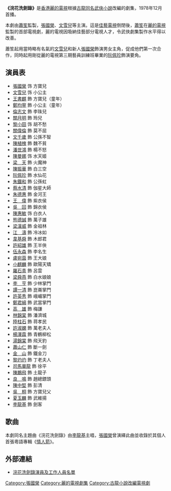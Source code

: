 {{亞視劇集
| 中文劇名 = 浣花洗劍錄
| 英文劇名 = The Spirit of the Sword
| 圖像 = 
| 製作年份 = 1978年11月
| RTV首播日期 = 1978年12月13日
| RTV首播時間 = 逢星期三 20:00-21:00
| 原著 = [[古龍|古　龍]]
| 監製 = [[蕭笙|蕭　笙]]
| 編導 = {{nowrap|[[李惠民|李惠民]]、[[王心慰|王心慰]]、[[范秀明|范秀明]]}}
| 助理編導 = {{nowrap|[[樂易玲|樂易玲]]、[[陳綺文|陳綺文]]、[[何恩平|何恩平]]、<br/>[[雷家培_(導演)|雷家培]]}}
| 編審 = [[鍾濟深|鍾濟深]]、[[楊基_(編劇)|楊　基]]
| 編劇 = {{nowrap|[[王爾華|王爾華]]、[[張海興|張海興]]、[[趙志堅_(編劇)|趙志堅]]、<br/>[[張華標|張華標]]}}
| 集數 = 20
| 劇種 = 武俠劇
| 主演 = {{nowrap|[[張國榮|張國榮]]、[[文雪兒|文雪兒]]、[[倫志文|倫志文]]、<br/>[[黎小田|黎小田]]、[[文千歲|文千歲]]、[[陳曼娜|陳曼娜]]、<br/>[[梁天_(香港)|梁　天]]、[[陳振華|陳振華]]、[[阮佩珍|阮佩珍]]、<br/>[[朱鐵和|朱鐵和]]}} 
| 主題曲 = 浣花洗劍錄
| 作曲 = [[于粦|于　粦]]
| 填詞 = [[盧國沾|盧國沾]]
| 主唱 = [[李龍基|李龍基]]
}}
'''《浣花洗劍錄》'''是[[香港|香港]][[麗的電視|麗的電視]]根據[[古龍|古龍]][[浣花洗劍錄|同名武俠小說]]改編的劇集，1978年12月首播。

本劇由[[蕭笙|蕭笙]]監製，[[張國榮|張國榮]]、[[文雪兒|文雪兒]]等主演。這是[[佳藝電視|佳藝電視]]倒閉後，[[蕭笙|蕭笙]]在[[麗的電視|麗的電視]]監製的首部電視劇，麗的電視因吸納佳藝部分電視人才，令武俠劇集製作水平得以改善。

蕭笙起用當時略有名氣的[[文雪兒|文雪兒]]和新人[[張國榮|張國榮]]飾演男女主角，促成他們第一次合作，同時起用剛從麗的電視第三期藝員訓練班畢業的[[阮佩珍|阮佩珍]]飾演要角。

== 演員表 ==
*[[張國榮|張國榮]] 饰 方寶兒 
*[[文雪兒|文雪兒]] 饰 小公主
*[[王書麒|王書麒]] 飾 方寶兒（童年）
*[[鄭均寧|鄭均寧]] 飾 小公主（童年）
*[[倫志文|倫志文]] 飾 李珠兒
*[[關月明|關月明]] 飾 玲兒
*[[黎小田|黎小田]] 饰 胡不愁  
*[[關偉倫|關偉倫]] 飾 莫不屈
*[[文千歲|文千歲]] 飾 公孫不智
*[[陳植槐|陳植槐]] 飾 魏不貧
*[[潘世鴻|潘世鴻]] 飾 楊不怒
*[[陳曼娜|陳曼娜]] 饰 水天姬
*[[梁天_(香港)|梁　天]] 飾 火魔神
*[[陳振華|陳振華]] 飾 白三空
*[[阮佩珍|阮佩珍]] 飾 水仙花
*[[朱鐵和|朱鐵和]] 飾 公孫虹
*[[蔡水清|蔡水清]] 飾 伽星大師
*[[朱德惠|朱德惠]] 飾 金河王
*[[王偉_(香港)|王　偉]] 飾 紫衣侯
*[[吳回_(香港)|吳　回]] 飾 錦衣侯
*[[陳惠敏|陳惠敏]] 饰 白衣人
*[[熊德誠|熊德誠]] 飾 萬子雄
*[[梁漢威|梁漢威]] 飾 金祖林
*[[江圖|江　濤]] 飾 冷冰如
*[[韋基舜|韋基舜]] 飾 木郎君
*[[許紹雄|許紹雄]] 飾 王半俠
*[[伍永森|伍永森]] 飾 李名生
*[[盧宛茵|盧宛茵]] 飾 王大娘
*[[小麒麟|小麒麟]] 飾 歐陽天矯
*[[羅石青|羅石青]] 飾 呂雲
*[[梁舜燕|梁舜燕]] 飾 白水娘娘
*[[李亨|李　亨]] 飾 少林掌門
*[[譚一清|譚一清]] 飾 崑崙掌門
*[[許英秀|許英秀]] 飾 峨嵋掌門
*[[鄭君綿|鄭君綿]] 飾 武當掌門
*[[高雄_(演員)|高　雄]] 飾 梅謙
*[[林錦棠|林錦棠]] 飾 潘濟城
*[[陸柱石|陸柱石]] 飾 蒋孝民
*[[許淑嫻|許淑嫻]] 飾 萬老夫人
*[[楊澤霖|楊澤霖]] 飾 青鶴柳松　
*[[湯錦棠|湯錦棠]] 飾 飛天豹
*[[蕭山仁|蕭山仁]] 飾 斷一劍　
*[[甘山_(演員)|金　山]] 飾 鐵金刀
*[[黎灼灼|黎灼灼]] 飾 丁老夫人
*[[司馬華龍|司馬華龍]] 飾 徐平
*[[陳鵬飛|陳鵬飛]] 飾 土龍子
*[[良鳴|良　鳴]] 飾 趙總鏢頭
*[[陳中堅|陳中堅]] 飾 彭清
*[[吳桐|吳　桐]] 飾 方寶兒父
*[[夏玉麟_(演員)|夏玉麟]] 飾 武維揚
*[[李龍基|李龍基]] 飾 劍客

== 歌曲 ==
本劇同名主題曲《浣花洗劍錄》由[[李龍基|李龍基]]主唱，[[張國榮|張國榮]]曾演繹此曲並收錄於其個人首張粵語專輯《[[情人箭_(張國榮專輯)|情人箭]]》。

== 外部連結 ==
*[https://web.archive.org/web/20181107055327/http://www.geocities.jp/leslielegacy2003/film/tv/tv4.html 浣花洗劍錄演員及工作人員名單]
{{張國榮}}
[[Category:張國榮|Category:張國榮]]
[[Category:麗的電視劇集|Category:麗的電視劇集]]
[[Category:古龍小說改編電視劇|Category:古龍小說改編電視劇]]